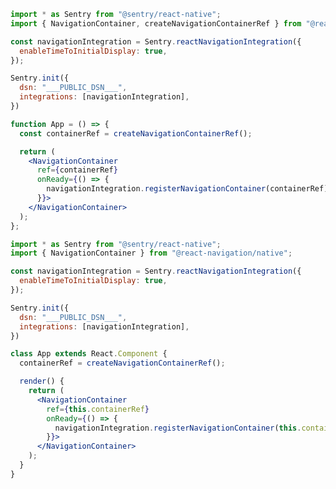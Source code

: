 ```jsx {5, 20} {tabTitle: Functional Components}
import * as Sentry from "@sentry/react-native";
import { NavigationContainer, createNavigationContainerRef } from "@react-navigation/native";

const navigationIntegration = Sentry.reactNavigationIntegration({
  enableTimeToInitialDisplay: true,
});

Sentry.init({
  dsn: "___PUBLIC_DSN___",
  integrations: [navigationIntegration],
})

function App = () => {
  const containerRef = createNavigationContainerRef();

  return (
    <NavigationContainer
      ref={containerRef}
      onReady={() => {
        navigationIntegration.registerNavigationContainer(containerRef);
      }}>
    </NavigationContainer>
  );
};
```

```jsx {5, 21} {tabTitle: Class Components}
import * as Sentry from "@sentry/react-native";
import { NavigationContainer } from "@react-navigation/native";

const navigationIntegration = Sentry.reactNavigationIntegration({
  enableTimeToInitialDisplay: true,
});

Sentry.init({
  dsn: "___PUBLIC_DSN___",
  integrations: [navigationIntegration],
})

class App extends React.Component {
  containerRef = createNavigationContainerRef();

  render() {
    return (
      <NavigationContainer
        ref={this.containerRef}
        onReady={() => {
          navigationIntegration.registerNavigationContainer(this.containerRef);
        }}>
      </NavigationContainer>
    );
  }
}
```
